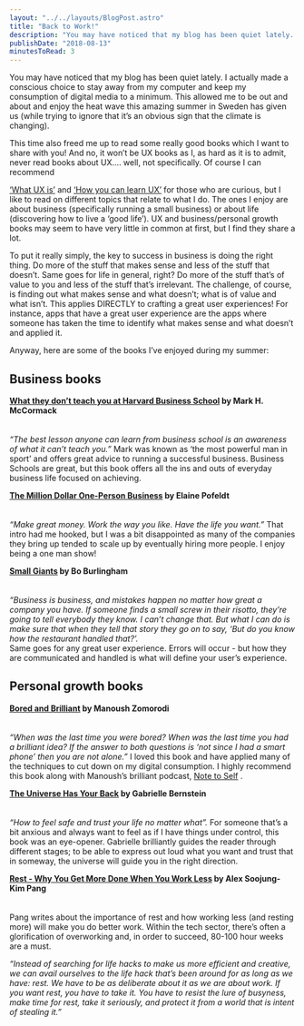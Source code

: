 ```yaml
---
layout: "../../layouts/BlogPost.astro"
title: "Back to Work!"
description: "You may have noticed that my blog has been quiet lately. I actually made a conscious choice to stay away from my computer and keep my consumption of digital media to a minimum. This allowed me to be out and about and enjoy the heat wave this amazing summer in Sweden has given us (while trying to ignore that it’s an obvious sign that the climate is changing).\n\n\nThis time also freed me up to read some really good books which I want to share with you! And no, it won’t be UX books as I, as hard as i"
publishDate: "2018-08-13"
minutesToRead: 3
---
```


<p>You may have noticed that my blog has been quiet lately. I actually made a conscious choice to stay away from my computer and keep my consumption of digital media to a minimum. This allowed me to be out and about and enjoy the heat wave this amazing summer in Sweden has given us (while trying to ignore that it’s an obvious sign that the climate is changing).</p>
<p>This time also freed me up to read some really good books which I want to share with you! And no, it won’t be UX books as I, as hard as it is to admit, never read books about UX…. well, not specifically. Of course I can recommend </p>
<a href="https://www.antonsten.com/whatsux/">‘What UX is’</a>
 and 
<a href="https://www.antonsten.com/learn-ux/">‘How you can learn UX’</a>
 for those who are curious, but I like to read on different topics that relate to what I do. The ones I enjoy are about business (specifically running a small business) or about life (discovering how to live a ‘good life’). UX and business/personal growth books may seem to have very little in common at first, but I find they share a lot.</p>
<p>To put it really simply, the key to success in business is doing the right thing. Do more of the stuff that makes sense and less of the stuff that doesn’t. Same goes for life in general, right? Do more of the stuff that’s of value to you and less of the stuff that’s irrelevant. The challenge, of course, is finding out what makes sense and what doesn’t; what is of value and what isn’t. This applies DIRECTLY to crafting a great user experiences! For instance, apps that have a great user experience are the apps where someone has taken the time to identify what makes sense and what doesn’t and applied it.</p>
<p>Anyway, here are some of the books I’ve enjoyed during my summer:</p>
<h2 id="business-books">Business books</h>
</h2>
<strong>
<a href="https://www.amazon.com/gp/product/B01AQO160C/ref="dbs_a_def_awm_hsch_vapi_taft_p1_i0"?ref="antonsten".com">What they don’t teach you at Harvard Business School</a>
 by Mark H. McCormack</strong>
<br>
</br>
<br>
<em>“The best lesson anyone can learn from business school is an awareness of what it can’t teach you.”</e>
</em>
 Mark was known as ‘the most powerful man in sport’ and offers great advice to running a successful business. Business Schools are great, but this book offers all the ins and outs of everyday business life focused on achieving.</p>
<strong>
<a href="https://www.amazon.com/Million-Dollar-One-Person-Business-Great-Money-ebook/dp/B06Y4V1L9D/ref="sr_1_1"?s="digital"-text&ie="UTF8"&qid="1534089596"&sr="1"-1&keywords="the"+million+dollar+one+person+business&ref="antonsten".com">The Million Dollar One-Person Business</a>
 by Elaine Pofeldt</strong>
<br>
</br>
<br>
<em>“Make great money. Work the way you like. Have the life you want.”</e>
</em>
 That intro had me hooked, but I was a bit disappointed as many of the companies they bring up tended to scale up by eventually hiring more people. I enjoy being a one man show!</p>
<strong>
<a href="https://www.amazon.com/Small-Giants-Companies-Instead-10th-Anniversary-ebook/dp/B010N18JVC/ref="sr_1_1"?s="digital"-text&ie="UTF8"&qid="1534089624"&sr="1"-1&keywords="Small"+giants&ref="antonsten".com">Small Giants</a>
 by Bo Burlingham</strong>
<br>
</br>
<br>
<em>“Business is business, and mistakes happen no matter how great a company you have. If someone finds a small screw in their risotto, they’re going to tell everybody they know. I can’t change that. But what I can do is make sure that when they tell that story they go on to say, ‘But do you know how the restaurant handled that?’.</e>
</em>
<br> Same goes for any great user experience. Errors will occur - but how they are communicated and handled is what will define your user’s experience.</br>
</p>
<h2 id="personal-growth-books">Personal growth books</h>
</h2>
<strong>
<a href="https://www.amazon.com/Bored-Brilliant-Spacing-Productive-Creative-ebook/dp/B06VTZYPTF/ref="sr_1_1"?s="digital"-text&ie="UTF8"&qid="1534089653"&sr="1"-1&keywords="bored"+and+brilliant&ref="antonsten".com">Bored and Brilliant</a>
 by Manoush Zomorodi</strong>
<br>
</br>
<br>
<em>“When was the last time you were bored? When was the last time you had a brilliant idea? If the answer to both questions is ‘not since I had a smart phone’ then you are not alone.”</e>
</em>
 I loved this book and have applied many of the techniques to cut down on my digital consumption. I highly recommend this book along with Manoush’s brilliant podcast, 
<a href="https://www.wnycstudios.org/shows/notetoself?ref="antonsten".com">Note to Self</a>
 .</p>
<strong>
<a href="https://www.amazon.com/Universe-Has-Your-Back-Transform-ebook/dp/B01GUIL13K/ref="sr_1_1"?s="digital"-text&ie="UTF8"&qid="1534089712"&sr="1"-1&keywords="the"+universe+has+your+back&ref="antonsten".com">The Universe Has Your Back</a>
 by Gabrielle Bernstein</strong>
<br>
</br>
<br>
<em>“How to feel safe and trust your life no matter what”.</e>
</em>
 For someone that’s a bit anxious and always want to feel as if I have things under control, this book was an eye-opener. Gabrielle brilliantly guides the reader through different stages; to be able to express out loud what you want and trust that in someway, the universe will guide you in the right direction.</p>
<strong>
<a href="https://www.amazon.com/Rest-More-Done-When-Work/dp/B077DQR9KQ/ref="sr_1_1"?ie="UTF8"&qid="1534089733"&sr="1"-1&keywords="Rest"&ref="antonsten".com">Rest - Why You Get More Done When You Work Less</a>
 by Alex Soojung-Kim Pang</strong>
<br>
</br>
<br> Pang writes about the importance of rest and how working less (and resting more) will make you do better work. Within the tech sector, there’s often a glorification of overworking and, in order to succeed, 80-100 hour weeks are a must.</p>
<em>“Instead of searching for life hacks to make us more efficient and creative, we can avail ourselves to the life hack that’s been around for as long as we have: rest. We have to be as deliberate about it as we are about work. If you want rest, you have to take it. You have to resist the lure of busyness, make time for rest, take it seriously, and protect it from a world that is intent of stealing it.”
